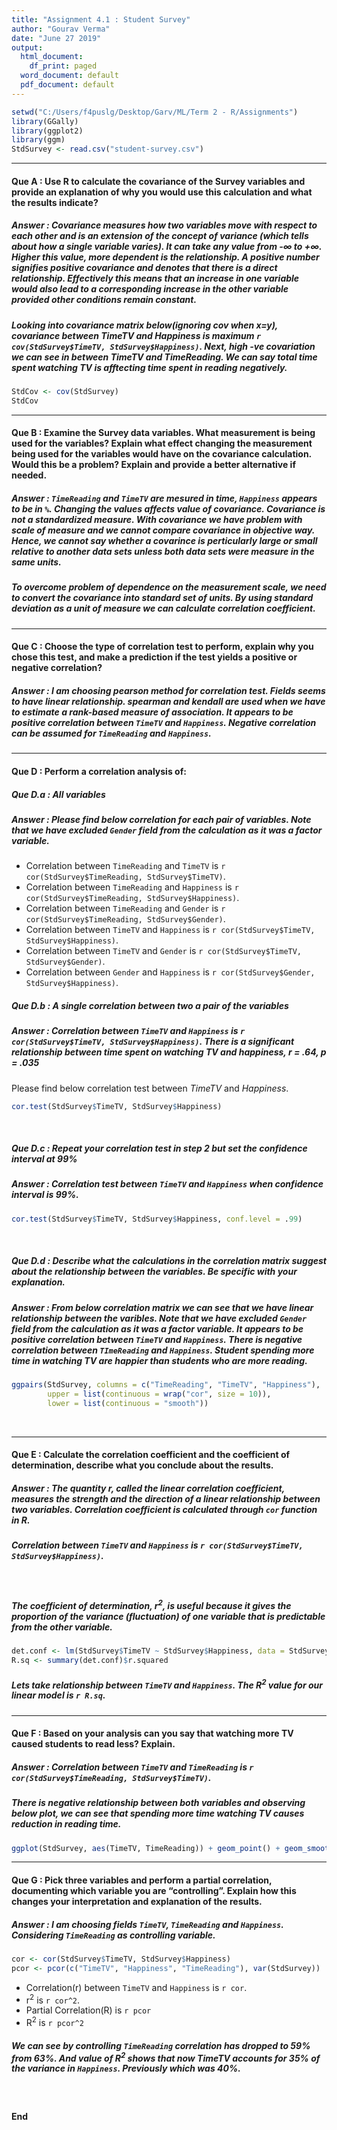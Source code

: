 ```yaml
---
title: "Assignment 4.1 : Student Survey"
author: "Gourav Verma"
date: "June 27 2019"
output: 
  html_document:
    df_print: paged
  word_document: default
  pdf_document: default
---
```


```r
setwd("C:/Users/f4puslg/Desktop/Garv/ML/Term 2 - R/Assignments")
library(GGally)
library(ggplot2)
library(ggm)
StdSurvey <- read.csv("student-survey.csv")
```
***
#### **Que A : Use R to calculate the covariance of the Survey variables and provide an explanation of why you would use this calculation and what the results indicate?**
##### **Answer :** Covariance measures how two variables move with respect to each other and is an extension of the concept of variance (which tells about how a single variable varies). It can take any value from -∞ to +∞. Higher this value, more dependent is the relationship. A positive number signifies positive covariance and denotes that there is a direct relationship. Effectively this means that an increase in one variable would also lead to a corresponding increase in the other variable provided other conditions remain constant.
##### Looking into covariance matrix below(ignoring cov when x=y), covariance between **TimeTV and Happiness** is maximum **`r cov(StdSurvey$TimeTV, StdSurvey$Happiness)`**. Next, high -ve covariation we can see in between **TimeTV and TimeReading**. We can say total time spent watching TV is afftecting time spent in reading negatively. 
```r
StdCov <- cov(StdSurvey)
StdCov
```

***
#### **Que B : Examine the Survey data variables. What measurement is being used for the variables? Explain what effect changing the measurement being used for the variables would have on the covariance calculation. Would this be a problem? Explain and provide a better alternative if needed.**
##### **Answer :** `TimeReading` and `TimeTV` are mesured in time, `Happiness` appears to be in `%`. Changing the values affects value of covariance. Covariance is not a standardized measure. With covariance we have problem with scale of measure and we cannot compare covariance in objective way. Hence, we cannot say whether a covarince is perticularly large or small relative to another data sets unless both data sets were measure in the same units. 
##### To overcome problem of dependence on the measurement scale, we need to convert the covariance into standard set of units. By using *standard deviation* as a unit of measure we can calculate **correlation coefficient**.

***
#### **Que C : Choose the type of correlation test to perform, explain why you chose this test, and make a prediction if the test yields a positive or negative correlation?**
##### **Answer :** I am choosing **pearson method** for correlation test. Fields seems to have linear relationship. *spearman* and *kendall* are used when we have to estimate a rank-based measure of association. It appears to be positive correlation between `TimeTV` and `Happiness`. Negative correlation can be assumed for `TimeReading` and `Happiness`.

***
#### **Que D : Perform a correlation analysis of:**
##### **Que D.a : All variables**
##### **Answer :** Please find below correlation for each pair of variables. Note that we have excluded `Gender` field from the calculation as it was a factor variable.
* Correlation between `TimeReading` and `TimeTV` is `r cor(StdSurvey$TimeReading, StdSurvey$TimeTV)`.
* Correlation between `TimeReading` and `Happiness` is `r cor(StdSurvey$TimeReading, StdSurvey$Happiness)`.
* Correlation between `TimeReading` and `Gender` is `r cor(StdSurvey$TimeReading, StdSurvey$Gender)`.
* Correlation between `TimeTV` and `Happiness` is `r cor(StdSurvey$TimeTV, StdSurvey$Happiness)`.
* Correlation between `TimeTV` and `Gender` is `r cor(StdSurvey$TimeTV, StdSurvey$Gender)`.
* Correlation between `Gender` and `Happiness` is `r cor(StdSurvey$Gender, StdSurvey$Happiness)`.
\

##### **Que D.b : A single correlation between two a pair of the variables**
##### **Answer :** Correlation between `TimeTV` and `Happiness` is `r cor(StdSurvey$TimeTV, StdSurvey$Happiness)`. There is a significant relationship between time spent on watching TV and happiness, *r = .64, p = .035*
Please find below correlation test between *TimeTV* and *Happiness*.
```r
cor.test(StdSurvey$TimeTV, StdSurvey$Happiness)
```
\  

##### **Que D.c : Repeat your correlation test in step 2 but set the confidence interval at 99%**
##### **Answer :** Correlation test between `TimeTV` and `Happiness` when confidence interval is 99%.
```r
cor.test(StdSurvey$TimeTV, StdSurvey$Happiness, conf.level = .99)
```
\

##### **Que D.d : Describe what the calculations in the correlation matrix suggest about the relationship between the variables. Be specific with your explanation.**
##### **Answer :** From below correlation matrix we can see that we have linear relationship between the varibles. Note that we have excluded `Gender` field from the calculation as it was a factor variable. It appears to be positive correlation between `TimeTV` and `Happiness`. There is negative correlation between `TImeReading` and `Happiness`. Student spending more time in watching TV are happier than students who are more reading. 
```r
ggpairs(StdSurvey, columns = c("TimeReading", "TimeTV", "Happiness"), 
        upper = list(continuous = wrap("cor", size = 10)),
        lower = list(continuous = "smooth"))
```
\

***
#### **Que E : Calculate the correlation coefficient and the coefficient of determination, describe what you conclude about the results.**
##### **Answer :** The quantity r, called the linear *correlation coefficient*, measures the strength and the direction of a linear relationship between two variables. Correlation coefficient is calculated through `cor` function in R.
##### Correlation between `TimeTV` and `Happiness` is `r cor(StdSurvey$TimeTV, StdSurvey$Happiness)`.
\

##### The *coefficient of determination*, r^2^, is useful because it gives the proportion of the variance (fluctuation) of one variable that is predictable from the other variable. 
```r
det.conf <- lm(StdSurvey$TimeTV ~ StdSurvey$Happiness, data = StdSurvey)
R.sq <- summary(det.conf)$r.squared
```
##### Lets take relationship between `TimeTV` and `Happiness`. The R^2^ value for our linear model is `r R.sq`.

***
#### **Que F : Based on your analysis can you say that watching more TV caused students to read less? Explain.**
##### **Answer :** Correlation between `TimeTV` and `TimeReading` is `r cor(StdSurvey$TimeReading, StdSurvey$TimeTV)`. 
##### There is negative relationship between both variables and observing below plot, we can see that spending more time watching TV causes reduction in reading time.

```r
ggplot(StdSurvey, aes(TimeTV, TimeReading)) + geom_point() + geom_smooth(method = "lm", alpha = 0.1)
```

***
#### **Que G : Pick three variables and perform a partial correlation, documenting which variable you are “controlling”. Explain how this changes your interpretation and explanation of the results.**
##### **Answer :** I am choosing fields `TimeTV`, `TimeReading` and `Happiness`. Considering `TimeReading` as controlling variable.
```r
cor <- cor(StdSurvey$TimeTV, StdSurvey$Happiness)
pcor <- pcor(c("TimeTV", "Happiness", "TimeReading"), var(StdSurvey))
```
* Correlation(r) between `TimeTV` and `Happiness` is `r cor`.
* r^2^ is `r cor^2`.
* Partial Correlation(R) is `r pcor`
* R^2^ is `r pcor^2`

##### We can see by controlling `TimeReading` correlation has dropped to 59% from 63%. And value of R^2^ shows that now TimeTV accounts for 35% of the variance in `Happiness`. Previously which was 40%.

\


#### **End**


